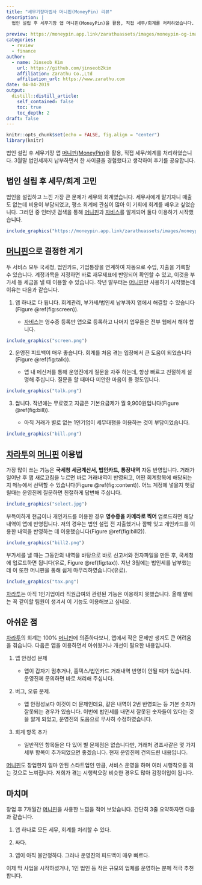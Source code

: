 ```yaml
---
title: "세무기장마법사 머니핀(MoneyPin) 리뷰"
description: |
  법인 설립 후 세무기장 앱 머니핀(MoneyPin)을 활용, 직접 세무/회계를 처리하였습니다. 3월말 법인세까지 납부하면서 한 사이클을 경험했다고 생각하여 후기를 공유합니다.  
  
preview: https://moneypin.app.link/zarathuassets/images/moneypin-og-image.png
categories:
  - review
  - finance
author:
  - name: Jinseob Kim
    url: https://github.com/jinseob2kim
    affiliation: Zarathu Co.,Ltd
    affiliation_url: https://www.zarathu.com
date: 04-04-2019
output:
  distill::distill_article:
    self_contained: false
    toc: true
    toc_depth: 2
draft: false
---
```


```r
knitr::opts_chunk$set(echo = FALSE, fig.align = "center")
library(knitr)
```

법인 설립 후 세무기장 앱 [머니핀(MoneyPin)](https://moneypin.app.link/zarathu)을 활용, 직접 세무/회계를 처리하였습니다. 3월말 법인세까지 납부하면서 한 사이클을 경험했다고 생각하여 후기를 공유합니다.  


## 법인 설립 후 세무/회계 고민 

법인을 설립하고 느낀 가장 큰 문제가 세무와 회계였습니다. 세무사에게 맡기자니 매출도 없는데 비용이 부담되었고, 평소 회계에 관심이 많아 이 기회에 회계를 배우고 싶었습니다. 그러던 중 인터넷 검색을 통해 [머니핀](https://moneypin.app.link/zarathu)과 [자비스](https://jobis.co/)를 알게되어 둘다 이용하기 시작했습니다. 


```r
include_graphics("https://moneypin.app.link/zarathuassets/images/moneypin-og-image.png")
```


## [머니핀](https://moneypin.app.link/zarathu)으로 결정한 계기 

두 서비스 모두 국세청, 법인카드, 기업통장을 연계하여 자동으로 수입, 지출을 기록할 수 있습니다. 계정과목을 지정하면 바로 재무제표에 반영되어 확인할 수 있고, 이것을 부가세 등 세금을 낼 때 이용할 수 있습니다. 작년 말부터는 [머니핀](https://moneypin.app.link/zarathu)만 사용하기 시작했는데 이유는 다음과 같습니다. 

1. 앱 하나로 다 됩니다. 회계관리, 부가세/법인세 납부까지 앱에서 해결할 수 있습니다(Figure \@ref(fig:screen)).

    + [자비스](https://jobis.co/)는 영수증 등록만 앱으로 등록하고 나머지 업무들은 전부 웹에서 해야 합니다.   

```r
include_graphics("screen.png")
```  


2. 운영진 피드백이 매우 좋습니다. 회계를 처음 겪는 입장에서 큰 도움이 되었습니다(Figure \@ref(fig:talk)). 

    + 앱 내 메신저를 통해 운영진에게 질문을 자주 하는데, 항상 빠르고 친절하게 설명해 주십니다. 질문을 할 때마다 미안한 마음이 들 정도입니다. 

```r
include_graphics("talk.png")
```    


3. 쌉니다. 작년에는 무료였고 지금은 기본요금제가 월 9,900원입니다(Figure \@ref(fig:bill)). 

    + 아직 거래가 별로 없는 1인기업이 세무대행을 이용하는 것이 부담이었습니다. 
    
    
```r
include_graphics("bill.png")
```    
    

## [차라투](https://www.zarathu.com)의 [머니핀](https://moneypin.app.link/zarathu) 이용법

가장 많이 쓰는 기능은 **국세청 세금계산서, 법인카드, 통장내역** 자동 반영입니다. 거래가 일어난 후 앱 새로고침을 누르면 바로 거래내역이 반영되고, 어떤 회계항목에 해당되는지 메뉴에서 선택할 수 있습니다(Figure \@ref(fig:content)). 어느 계정에 넣을지 헷갈릴때는 운영진께 질문하면 친절하게 답변해 주십니다. 

```r
include_graphics("select.jpg")
```


부득이하게 현금이나 개인카드를 이용한 경우 **영수증을 카메라로 찍어** 업로드하면 해당 내역이 앱에 반영됩니다. 저의 경우는 법인 설립 전 지출했거나 깜빡 잊고 개인카드를 이용한 내역을 반영하는 데 이용했습니다(Figure \@ref(fig:bill2)).  

```r
include_graphics("bill2.png")
```    

부가세를 낼 때는 그동안의 내역을 바탕으로 바로 신고서와 전자파일을 만든 후, 국세청에 업로드하면 됩니다(유료, Figure \@ref(fig:tax)). 지난 3월에는 법인세를 납부했는데 이 또한 머니핀을 통해 쉽게 마무리하였습니다(유료).


```r
include_graphics("tax.png")
```    

[차라투](https://www.zarathu.com)는 아직 1인기업이라 직원급여와 관련된 기능은 이용하지 못했습니다. 올해 말에는 꼭 같이할 팀원이 생겨서 이 기능도 이용해보고 싶네요. 



## 아쉬운 점 

[차라투](https://www.zarathu.com)의 회계는 100% [머니핀](https://moneypin.app.link/zarathu)에 의존하다보니, 앱에서 작은 문제만 생겨도 큰 어려움을 겪습니다. 다음은 앱을 이용하면서 아쉬웠거나 개선이 필요한 내용입니다. 

1. 앱 안정성 문제 

    + 앱이 갑자기 멈추거나, 홈택스/법인카드 거래내역 반영이 안될 때가 있습니다. 운영진께 문의하면 바로 처리해 주십니다.
    

2. 버그, 오류 문제.

    + 앱 안정성보다 이것이 더 문제인데요, 같은 내역이 2번 반영되는 등 기본 숫자가 잘못되는 경우가 있습니다. 이번에 법인세를 내면서 잘못된 숫자들이 있다는 것을 알게 되었고, 운영진의 도움으로 무사히 수정하였습니다. 


3. 회계 항목 추가

    + 일반적인 항목들은 다 있어 별 문제점은 없습니다만, 거래처 경조사같은 몇 가지 세부 항목이 추가되었으면 좋겠습니다. 현재 운영진께 건의드린 내용입니다.
    

[머니핀](https://moneypin.app.link/zarathu)도 창업한지 얼마 안된 스타트업인 만큼, 서비스 운영을 하며 여러 시행착오를 겪는 것으로 느껴집니다. 저희가 겪는 시행착오랑 비슷한 경우도 많아 감정이입이 됩니다.   

## 마치며 

창업 후 7개월간 [머니핀](https://moneypin.app.link/zarathu)을 사용한 느낌을 적어 보았습니다. 간단히 3줄 요약하자면 다음과 같습니다.


1. 앱 하나로 모든 세무, 회계를 처리할 수 있다.


2. 싸다. 


3. 앱이 아직 불안정하다. 그러나 운영진의 피드백이 매우 빠르다.

    
    
이제 막 사업을 시작하셨거나, 1인 법인 등 작은 규모의 업체를 운영하는 분께 적극 추천합니다.    
    
